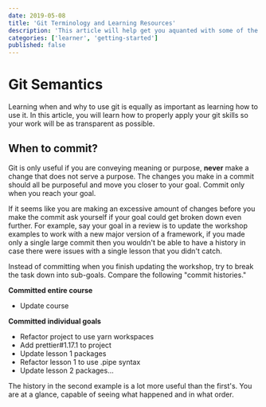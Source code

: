 ```yaml
---
date: 2019-05-08
title: 'Git Terminology and Learning Resources'
description: 'This article will help get you aquanted with some of the common git terms as well as point you towards a couple of excellent learning resources'
categories: ['learner', 'getting-started']
published: false
---
```


# Git Semantics

Learning when and why to use git is equally as important as learning how to use it. In this article, you will learn how to properly apply your git skills so your work will be as transparent as possible. 

## When to commit?

Git is only useful if you are conveying meaning or purpose, **never** make a change that does not serve a purpose. The changes you make in a commit should all be purposeful and move you closer to your goal. Commit only when you reach your goal. 

If it seems like you are making an excessive amount of changes before you make the commit ask yourself if your goal could get broken down even further. For example, say your goal in a review is to update the workshop examples to work with a new major version of a framework, if you made only a single large commit then you wouldn't be able to have a history in case there were issues with a single lesson that you didn't catch.

Instead of committing when you finish updating the workshop, try to break the task down into sub-goals. Compare the following "commit histories."

**Committed entire course**
- Update course

**Committed individual goals**
- Refactor project to use yarn workspaces
- Add prettier#1.17.1 to project
- Update lesson 1 packages
- Refactor lesson 1 to use .pipe syntax
- Update lesson 2 packages...

The history in the second example is a lot more useful than the first's. You are at a glance, capable of seeing what happened and in what order.

